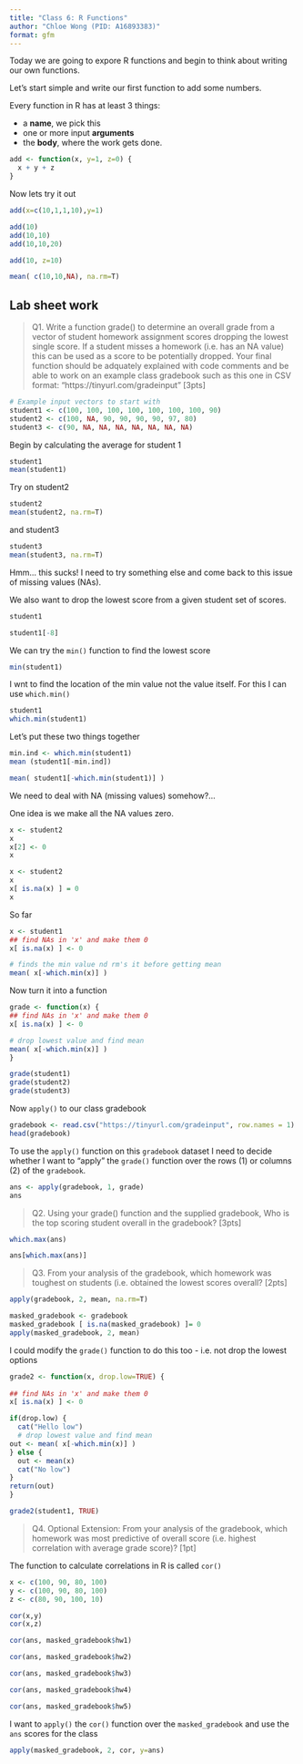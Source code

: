 ```yaml
---
title: "Class 6: R Functions"
author: "Chloe Wong (PID: A16893383)"
format: gfm
---
```


Today we are going to expore R functions and begin to think about writing our own functions. 

Let's start simple and write our first function to add some numbers. 

Every function in R has at least 3 things:

- a **name**, we pick this
- one or more input **arguments**
- the **body**, where the work gets done.


```r
add <- function(x, y=1, z=0) {
  x + y + z
}
```

Now lets try it out 

```r
add(x=c(10,1,1,10),y=1)
```

```r
add(10)
add(10,10)
add(10,10,20)
```

```r
add(10, z=10)
```

```r
mean( c(10,10,NA), na.rm=T)
```

## Lab sheet work 

> Q1. Write a function grade() to determine an overall grade from a vector of student homework assignment scores dropping the lowest single score. If a student misses a homework (i.e. has an NA value) this can be used as a score to be potentially dropped. Your final function should be adquately explained with code comments and be able to work on an example class gradebook such as this one in CSV format: “https://tinyurl.com/gradeinput” [3pts]


```r
# Example input vectors to start with 
student1 <- c(100, 100, 100, 100, 100, 100, 100, 90) 
student2 <- c(100, NA, 90, 90, 90, 90, 97, 80) 
student3 <- c(90, NA, NA, NA, NA, NA, NA, NA)
```

Begin by calculating the average for student 1
```r
student1
mean(student1)
```

Try on student2
```r
student2
mean(student2, na.rm=T)
```

and student3
```r
student3
mean(student3, na.rm=T)
```

Hmm... this sucks! I need to try something else and come back to this issue of missing values (NAs).

We also want to drop the lowest score from a given student set of scores. 

```r
student1
```

```r
student1[-8]
```

We can try the `min()` function to find the lowest score

```r
min(student1)
```

I wnt to find the location of the min value not the value itself. For this I can use `which.min()`

```r
student1
which.min(student1)
```

Let's put these two things together

```r
min.ind <- which.min(student1)
mean (student1[-min.ind])
```

```r
mean( student1[-which.min(student1)] )
```

We need to deal with NA (missing values) somehow?...

One idea is we make all the NA values zero. 

```r
x <- student2
x
x[2] <- 0
x
```

```r
x <- student2
x
x[ is.na(x) ] = 0
x
```

So far

```r
x <- student1
## find NAs in 'x' and make them 0 
x[ is.na(x) ] <- 0

# finds the min value nd rm's it before getting mean
mean( x[-which.min(x)] )
```

Now turn it into a function

```r
grade <- function(x) {
## find NAs in 'x' and make them 0 
x[ is.na(x) ] <- 0

# drop lowest value and find mean
mean( x[-which.min(x)] )
}
```


```r
grade(student1)
grade(student2)
grade(student3)
```

Now `apply()` to our class gradebook

```r
gradebook <- read.csv("https://tinyurl.com/gradeinput", row.names = 1)
head(gradebook)
```

To use the `apply()` function on this `gradebook` dataset I need to decide whether I want to "apply" the `grade()` function over the rows (1) or columns (2) of the `gradebook`.

```r
ans <- apply(gradebook, 1, grade)
ans
```

> Q2. Using your grade() function and the supplied gradebook, Who is the top scoring student overall in the gradebook? [3pts]

```r
which.max(ans)

ans[which.max(ans)]
```

> Q3. From your analysis of the gradebook, which homework was toughest on students (i.e. obtained the lowest scores overall? [2pts]

```r
apply(gradebook, 2, mean, na.rm=T)
```

```r
masked_gradebook <- gradebook
masked_gradebook [ is.na(masked_gradebook) ]= 0
apply(masked_gradebook, 2, mean)
```

I could modify the `grade()` function to do this too - i.e. not drop the lowest options

```r
grade2 <- function(x, drop.low=TRUE) {
  
## find NAs in 'x' and make them 0 
x[ is.na(x) ] <- 0

if(drop.low) {
  cat("Hello low")
  # drop lowest value and find mean
out <- mean( x[-which.min(x)] )
} else {
  out <- mean(x)
  cat("No low")
}
return(out)
}
```
```r
grade2(student1, TRUE)
```

> Q4. Optional Extension: From your analysis of the gradebook, which homework was most predictive of overall score (i.e. highest correlation with average grade score)? [1pt]

The function to calculate correlations in R is called `cor()`

```r
x <- c(100, 90, 80, 100)
y <- c(100, 90, 80, 100)
z <- c(80, 90, 100, 10)

cor(x,y)
cor(x,z)
```

```r
cor(ans, masked_gradebook$hw1)
```

```r
cor(ans, masked_gradebook$hw2)
```

```r
cor(ans, masked_gradebook$hw3)
```

```r
cor(ans, masked_gradebook$hw4)
```

```r
cor(ans, masked_gradebook$hw5)
```

I want to `apply()` the `cor()` function over the `masked_gradebook` and use the `ans` scores for the class

```r
apply(masked_gradebook, 2, cor, y=ans)
```

